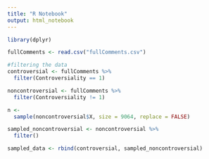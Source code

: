 ```yaml
---
title: "R Notebook"
output: html_notebook
---
```




```r
library(dplyr)
```


```r


fullComments <- read.csv("fullComments.csv")

#filtering the data 
controversial <- fullComments %>% 
  filter(Controversiality == 1)

noncontroversial <- fullComments %>% 
  filter(Controversiality != 1) 

n <- 
  sample(noncontroversial$X, size = 9064, replace = FALSE)

sampled_noncontroversial <- noncontroversial %>% 
  filter()

sampled_data <- rbind(controversial, sampled_noncontroversial)


```
